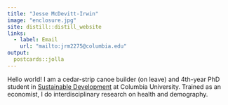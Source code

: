 ```yaml
---
title: "Jesse McDevitt-Irwin"
image: "enclosure.jpg"
site: distill::distill_website
links:
  - label: Email
    url: "mailto:jrm2275@columbia.edu"
output:
  postcards::jolla
---
```

 
Hello world! I am a cedar-strip canoe builder (on leave) and 4th-year PhD student in [Sustainable Development](https://www.sipa.columbia.edu/academics/programs/phd-sustainable-development) at Columbia University. Trained as an economist, I do interdisciplinary research on health and demography.
